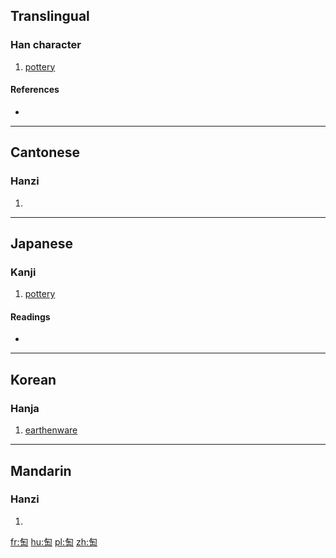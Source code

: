 ==Translingual==
{{Han etyl}}

===Han character===
{{Han char|rn=20|rad=勹|as=06|sn=8|four=27720|canj=POJU|ids=⿹勹缶}}

# [[pottery]]

====References====
* {{Han ref|kx=0151.140|dkj=02524|dj=0340.190|hdz=10258.130|uh=530B|ud=21259|bh=CBD7|bd=52183}}

----

==Cantonese==

===Hanzi===
{{yue-hanzi|jyut=|y=tou4}}

# {{defn|lang=yue|sort=勹06}}

----

==Japanese==

===Kanji===
{{ja-kanji|grade=|rs=勹06}}

# [[pottery]]

====Readings====
* {{ja-readings|on=[[とう]] (tō), [[よう]] (yō)|kun=[[やきもの]] (yakimono)}}

----

==Korean==

===Hanja===
{{ko-hanja|hangeul=[[도]], [[요]]|rv=do, yo|mr=to, yo}}

# [[earthenware]]

----

==Mandarin==

===Hanzi===
{{cmn-hanzi|pin=[[táo]] ([[tao2]])|wg=t'ao<sup>2</sup>}}

# {{defn|lang=cmn|sort=勹06}}

[[fr:匋]]
[[hu:匋]]
[[pl:匋]]
[[zh:匋]]
